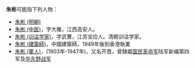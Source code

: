 '''朱彬'''可能指下列人物：
*[[朱彬_(明朝)|朱彬 (明朝)]]
*[[朱彬_(中医)|朱彬 (中医)]]，字大雅，江西高安人。
*[[朱彬_(训诂学家)|朱彬 (训诂学家)]]，字武曹，江苏宝应人。清朝训诂学家。
*[[朱彬_(建築師)|朱彬 (建築師)]]，中國建築師，1949年後到香港執業
*[[朱彬_(軍人)|朱彬 (軍人)]]，(1903年-1947年)，又名开晋，曾隸屬[[国民革命军|国民革命军]]陆军新编第四军及[[华东野战军|华东野战军]]

{{消歧义|B彬|cat=二字朱姓人名消歧义}}